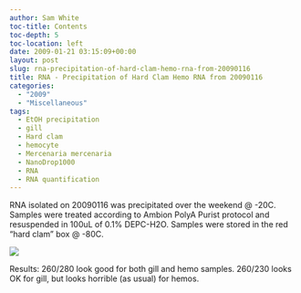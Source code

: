```yaml
---
author: Sam White
toc-title: Contents
toc-depth: 5
toc-location: left
date: 2009-01-21 03:15:09+00:00
layout: post
slug: rna-precipitation-of-hard-clam-hemo-rna-from-20090116
title: RNA - Precipitation of Hard Clam Hemo RNA from 20090116
categories:
  - "2009"
  - "Miscellaneous"
tags:
  - EtOH precipitation
  - gill
  - Hard clam
  - hemocyte
  - Mercenaria mercenaria
  - NanoDrop1000
  - RNA
  - RNA quantification
---
```


RNA isolated on 20090116 was precipitated over the weekend @ -20C. Samples were treated according to Ambion PolyA Purist protocol and resuspended in 100uL of 0.1% DEPC-H2O. Samples were stored in the red "hard clam" box @ -80C.

![](https://eagle.fish.washington.edu/Arabidopsis/RNA%20Spec%20Readings/20090120%20RNA%20SJW.png)

Results: 260/280 look good for both gill and hemo samples. 260/230 looks OK for gill, but looks horrible (as usual) for hemos.
